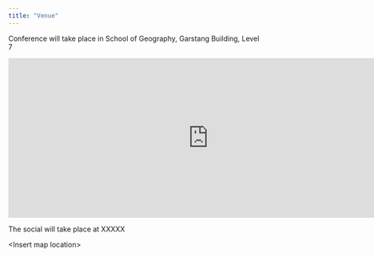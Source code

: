 ---
title: "Venue"
---

Conference will take place in School of Geography, Garstang Building, Level 7

<iframe src="https://www.google.com/maps/embed?pb=!1m18!1m12!1m3!1d962.4338601554314!2d-1.556547021429826!3d53.80477225107915!2m3!1f0!2f0!3f0!3m2!1i1024!2i768!4f13.1!3m3!1m2!1s0x48795ea8f6c0c4ed%3A0x1a60feddcd818990!2sGarstang%20Building!5e0!3m2!1sen!2suk!4v1724941218440!5m2!1sen!2suk" width="800" height="320" style="border:0;" allowfullscreen loading="lazy" referrerpolicy="no-referrer-when-downgrade">

</iframe>

The social will take place at XXXXX

\<Insert map location\>
